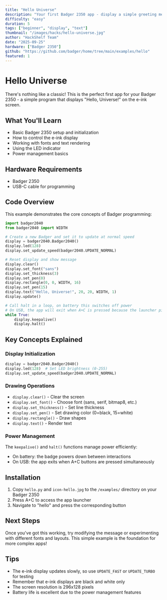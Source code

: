 ```yaml
---
title: "Hello Universe"
description: "Your first Badger 2350 app - display a simple greeting message on the e-ink screen."
difficulty: "easy"
duration: 5
tags: ["beginner", "display", "text"]
thumbnail: "/images/hacks/hello-universe.jpg"
author: "HackShelf Team"
date: "2025-09-25"
hardware: ["Badger 2350"]
github: "https://github.com/badger/home/tree/main/examples/hello"
featured: 1
---
```


# Hello Universe

There's nothing like a classic! This is the perfect first app for your Badger 2350 - a simple program that displays "Hello, Universe!" on the e-ink screen.

## What You'll Learn

- Basic Badger 2350 setup and initialization
- How to control the e-ink display
- Working with fonts and text rendering
- Using the LED indicator
- Power management basics

## Hardware Requirements

- Badger 2350
- USB-C cable for programming

## Code Overview

This example demonstrates the core concepts of Badger programming:

```python
import badger2040
from badger2040 import WIDTH

# Create a new Badger and set it to update at normal speed
display = badger2040.Badger2040()
display.led(128)
display.set_update_speed(badger2040.UPDATE_NORMAL)

# Reset display and show message
display.clear()
display.set_font("sans")
display.set_thickness(3)
display.set_pen(0)
display.rectangle(0, 0, WIDTH, 16)
display.set_pen(15)
display.text("Hello, Universe!", 20, 20, WIDTH, 1)
display.update()

# Call halt in a loop, on battery this switches off power
# On USB, the app will exit when A+C is pressed because the launcher picks that up
while True:
    display.keepalive()
    display.halt()
```

## Key Concepts Explained

### Display Initialization
```python
display = badger2040.Badger2040()
display.led(128)  # Set LED brightness (0-255)
display.set_update_speed(badger2040.UPDATE_NORMAL)
```

### Drawing Operations
- `display.clear()` - Clear the screen
- `display.set_font()` - Choose font (sans, serif, bitmap8, etc.)
- `display.set_thickness()` - Set line thickness
- `display.set_pen()` - Set drawing color (0=black, 15=white)
- `display.rectangle()` - Draw shapes
- `display.text()` - Render text

### Power Management
The `keepalive()` and `halt()` functions manage power efficiently:
- On battery: the badge powers down between interactions
- On USB: the app exits when A+C buttons are pressed simultaneously

## Installation

1. Copy `hello.py` and `icon-hello.jpg` to the `/examples/` directory on your Badger 2350
2. Press A+C to access the app launcher
3. Navigate to "hello" and press the corresponding button

## Next Steps

Once you've got this working, try modifying the message or experimenting with different fonts and layouts. This simple example is the foundation for more complex apps!

## Tips

- The e-ink display updates slowly, so use `UPDATE_FAST` or `UPDATE_TURBO` for testing
- Remember that e-ink displays are black and white only
- The screen resolution is 296x128 pixels
- Battery life is excellent due to the power management features